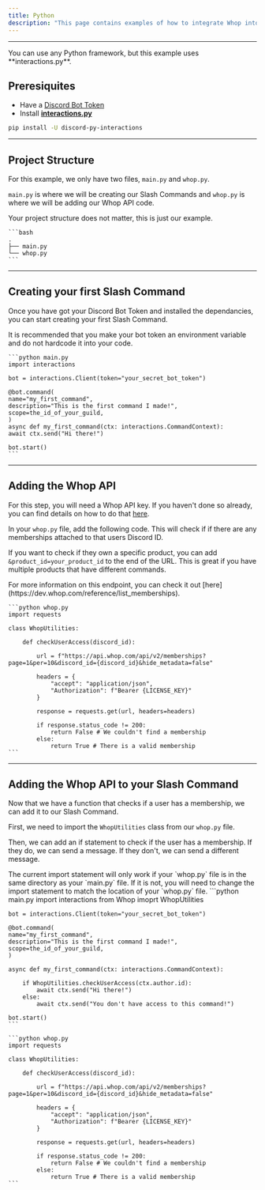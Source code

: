 ```yaml
---
title: Python
description: "This page contains examples of how to integrate Whop into your application."
---
```


---

<Note>
  You can use any Python framework, but this example uses **interactions.py**.
</Note>

## Preresiquites

- Have a [Discord Bot Token](https://www.writebots.com/discord-bot-token/)
- Install [**interactions.py**](https://pypi.org/project/discord-py-interactions/)

```bash
pip install -U discord-py-interactions
```

---

## Project Structure

For this example, we only have two files, `main.py` and `whop.py`.

`main.py` is where we will be creating our Slash Commands and `whop.py` is where we will be adding our Whop API code.

<Note>Your project structure does not matter, this is just our example.</Note>

    ```bash
    .
    ├── main.py
    └── whop.py
    ```

---

## Creating your first Slash Command

Once you have got your Discord Bot Token and installed the dependancies, you can start creating your first Slash Command.

<Warning>
  It is recommended that you make your bot token an environment variable and do
  not hardcode it into your code.
</Warning>

    ```python main.py
    import interactions

    bot = interactions.Client(token="your_secret_bot_token")

    @bot.command(
    name="my_first_command",
    description="This is the first command I made!",
    scope=the_id_of_your_guild,
    )
    async def my_first_command(ctx: interactions.CommandContext):
    await ctx.send("Hi there!")

    bot.start()
    ```

---

## Adding the Whop API

For this step, you will need a Whop API key. If you haven't done so already, you can find details on how to do that [here](/authorization#api-keys).

In your `whop.py` file, add the following code. This will check if if there are any memberships attached to that users Discord ID.

If you want to check if they own a specific product, you can add `&product_id=your_product_id` to the end of the URL. This is great if you have multiple products that have different commands.

<Note>
  For more information on this endpoint, you can check it out
  [here](https://dev.whop.com/reference/list_memberships).
</Note>

    ```python whop.py
    import requests

    class WhopUtilities:

        def checkUserAccess(discord_id):

            url = f"https://api.whop.com/api/v2/memberships?page=1&per=10&discord_id={discord_id}&hide_metadata=false"

            headers = {
                "accept": "application/json",
                "Authorization": f"Bearer {LICENSE_KEY}"
            }

            response = requests.get(url, headers=headers)

            if response.status_code != 200:
                return False # We couldn't find a membership
            else:
                return True # There is a valid membership
    ```

---

## Adding the Whop API to your Slash Command

Now that we have a function that checks if a user has a membership, we can add it to our Slash Command.

First, we need to import the `WhopUtilities` class from our `whop.py` file.

Then, we can add an if statement to check if the user has a membership. If they do, we can send a message. If they don't, we can send a different message.

<Warning>
  The current import statement will only work if your `whop.py` file is in the
  same directory as your `main.py` file. If it is not, you will need to change
  the import statement to match the location of your `whop.py` file.
</Warning>

<CodeGroup>
    ```python main.py
    import interactions
    from Whop imoprt WhopUtilities

    bot = interactions.Client(token="your_secret_bot_token")

    @bot.command(
    name="my_first_command",
    description="This is the first command I made!",
    scope=the_id_of_your_guild,
    )

    async def my_first_command(ctx: interactions.CommandContext):

        if WhopUtilities.checkUserAccess(ctx.author.id):
            await ctx.send("Hi there!")
        else:
            await ctx.send("You don't have access to this command!")

    bot.start()
    ```

    ```python whop.py
    import requests

    class WhopUtilities:

        def checkUserAccess(discord_id):

            url = f"https://api.whop.com/api/v2/memberships?page=1&per=10&discord_id={discord_id}&hide_metadata=false"

            headers = {
                "accept": "application/json",
                "Authorization": f"Bearer {LICENSE_KEY}"
            }

            response = requests.get(url, headers=headers)

            if response.status_code != 200:
                return False # We couldn't find a membership
            else:
                return True # There is a valid membership
    ```

</CodeGroup>

